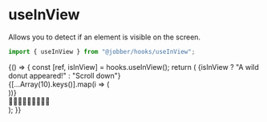 
<Meta title="Hooks/useInView" />

# useInView

Allows you to detect if an element is visible on the screen.

```ts
import { useInView } from "@jobber/hooks/useInView";
```

<Canvas>
  <Story name="useInView">
    {() => {
      const [ref, isInView] = hooks.useInView();
      return (
        <Content>
          <Text>{isInView ? "A wild donut appeared!" : "Scroll down"}</Text>
          <div style={{ height: 200, overflow: "auto" }}>
            <Content spacing="small">
              {[...Array(10).keys()].map(i => (
                <div
                  key={i}
                  style={{
                    height: "var(--space-larger)",
                    background: "var(--color-grey--lighter)",
                  }}
                />
              ))}
              <div ref={ref}>
                <Text size="large">🍩🍩🍩🍩🍩🍩🍩🍩🍩</Text>
              </div>
            </Content>
          </div>
        </Content>
      );
    }}
  </Story>
</Canvas>

<ArgsTable of={hooks.useInView} />
